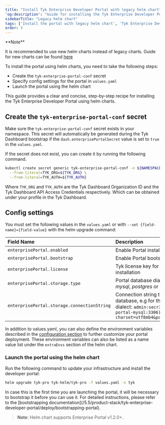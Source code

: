```yaml
---
title: "Install Tyk Enterprise Developer Portal with legacy helm chart"
'og:description': "Guide for installing the Tyk Enterprise Developer Portal in Kubernetes using helm"
sidebarTitle: "Legacy helm chart"
tags: ['Install the portal with legacy helm chart', 'Tyk Enterprise Developer Portal']
order: 5
---
```



<Warning>
**Note**

It is recommended to use new helm charts instead of legacy charts. Guide for new charts can be found [here](/5.5/product-stack/tyk-enterprise-developer-portal/deploy/install-tyk-enterprise-portal/install-portal-using-new-helm.md)
</Warning>


To install the portal using helm charts, you need to take the following steps:

- Create the `tyk-enterprise-portal-conf` secret
- Specify config settings for the portal in `values.yaml`
- Launch the portal using the helm chart

This guide provides a clear and concise, step-by-step recipe for installing the Tyk Enterprise Developer Portal using helm charts.

## Create the `tyk-enterprise-portal-conf` secret

Make sure the `tyk-enterprise-portal-conf` secret exists in your namespace. This secret will automatically be generated during the Tyk Dashboard bootstrap if the `dash.enterprisePortalSecret` value is set to `true` in the `values.yaml`.

If the secret does not exist, you can create it by running the following command.

```bash
kubectl create secret generic tyk-enterprise-portal-conf -n ${NAMESPACE} \
  --from-literal=TYK_ORG=${TYK_ORG} \
  --from-literal=TYK_AUTH=${TYK_AUTH}
```

Where `TYK_ORG` and `TYK_AUTH` are the Tyk Dashboard Organization ID and the Tyk Dashboard API Access Credentials respectively. Which can be obtained under your profile in the Tyk Dashboard.

## Config settings

You must set the following values in the `values.yaml` or with `--set {field-name}={field-value}` with the helm upgrade command:

| Field Name | Description |
| :---------- | :----------- |
| `enterprisePortal.enabled` | Enable Portal installation |
| `enterprisePortal.bootstrap` | Enable Portal bootstrapping |
| `enterprisePortal.license`| Tyk license key for your portal installation |
| `enterprisePortal.storage.type`| Portal database dialect, e.g *mysql*, *postgres* or *sqlite3* |
| `enterprisePortal.storage.connectionString` | Connection string to the Portal's database, e.g for the mysql dialect: `admin:secr3t@tcp(tyk-portal-mysql:3306)/portal?charset=utf8mb4&parseTime=true` |

In addition to values.yaml, you can also define the environment variables described in the [configuration section](/5.5/product-stack/tyk-enterprise-developer-portal/deploy/configuration.md) to further customize your portal deployment. These environment variables can also be listed as a name value list under the `extraEnvs` section of the helm chart.

### Launch the portal using the helm chart

Run the following command to update your infrastructure and install the developer portal:

```bash
helm upgrade tyk-pro tyk-helm/tyk-pro -f values.yaml -n tyk
```


<Note>
In case this is the first time you are launching the portal, it will be necessary to bootstrap it before you can use it. For detailed instructions, please refer to the [bootstrapping documentation](/5.5/product-stack/tyk-enterprise-developer-portal/deploy/bootstrapping-portal).
</Note>


> **Note**: Helm chart supports Enterprise Portal v1.2.0+.
